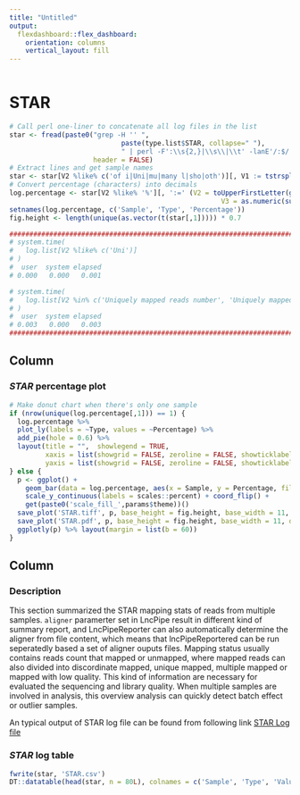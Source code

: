 ```yaml
---
title: "Untitled"
output: 
  flexdashboard::flex_dashboard:
    orientation: columns
    vertical_layout: fill
---
```


```r
```

STAR {data-navmenu="Aligning"}
=====================================

```r
# Call perl one-liner to concatenate all log files in the list
star <- fread(paste0("grep -H '' ",
                            paste(type.list$STAR, collapse=" "),
                            " | perl -F':\\s{2,}|\\s\\|\\t' -lanE'/:$/ ? next : say join qq{\t}, @F'"),
                     header = FALSE)
# Extract lines and get sample names
star <- star[V2 %like% c('of i|Uni|mu|many l|sho|oth')][, V1 := tstrsplit(V1, .Platform$file.sep)[[length(tstrsplit(V1, .Platform$file.sep))]]][, V1 := tstrsplit(V1, '[._]')[[1]]]
# Convert percentage (characters) into decimals
log.percentage <- star[V2 %like% '%'][, ':=' (V2 = toUpperFirstLetter(gsub('% of reads | reads %', '', V2)),
                                                     V3 = as.numeric(sub("%", "", V3, fixed = TRUE)) / 100)]
setnames(log.percentage, c('Sample', 'Type', 'Percentage'))
fig.height <- length(unique(as.vector(t(star[,1])))) * 0.7

##############################################################################################################################
# system.time(
#   log.list[V2 %like% c('Uni')]
# )
#  user  system elapsed
# 0.000   0.000   0.001

# system.time(
#   log.list[V2 %in% c('Uniquely mapped reads number', 'Uniquely mapped reads %')]
# )
#  user  system elapsed
# 0.003   0.000   0.003
##############################################################################################################################
```

Column
-------------------------------------

### *STAR* percentage plot

```r
# Make donut chart when there's only one sample
if (nrow(unique(log.percentage[,1])) == 1) {
  log.percentage %>%
  plot_ly(labels = ~Type, values = ~Percentage) %>%
  add_pie(hole = 0.6) %>%
  layout(title = "",  showlegend = TRUE,
         xaxis = list(showgrid = FALSE, zeroline = FALSE, showticklabels = FALSE),
         yaxis = list(showgrid = FALSE, zeroline = FALSE, showticklabels = FALSE))
} else {
  p <- ggplot() +
    geom_bar(data = log.percentage, aes(x = Sample, y = Percentage, fill = Type), stat = 'identity') +
    scale_y_continuous(labels = scales::percent) + coord_flip() +
    get(paste0('scale_fill_',params$theme))()
  save_plot('STAR.tiff', p, base_height = fig.height, base_width = 11, dpi = 300, compression = 'lzw')
  save_plot('STAR.pdf', p, base_height = fig.height, base_width = 11, dpi = 300)
  ggplotly(p) %>% layout(margin = list(b = 60))
}
```

Column
-------------------------------------

### Description

This section summarized the STAR mapping stats of reads from multiple samples. `aligner` paramerter set in LncPipe result in different kind of summary report, and LncPipeReporter can also automatically determine the aligner from file content, which means that lncPipeReportered can be run seperatedly based a set of aligner ouputs files. 
Mapping status usually contains reads count that mapped or unmapped, where mapped reads can also divided into discordinate mapped, unique mapped, multiple mapped or mapped with low quality. This kind of information are necessary for evaluated the sequencing and library quality. When multiple samples are involved in analysis, this overview analysis can quickly detect batch effect or outlier samples.

An typical output of STAR log file can be found from following link
[STAR Log file](https://github.com/bioinformatist/LncPipeReporter/blob/master/inst/extdata/demo_results/LWS3.Log.final.out)

### *STAR* log table

```r
fwrite(star, 'STAR.csv')
DT::datatable(head(star, n = 80L), colnames = c('Sample', 'Type', 'Value'), extensions = 'Buttons') %>% DT::formatRound('V3', digits = 2)
```
